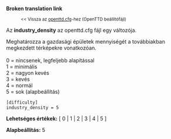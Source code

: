 '''Broken translation link'''
:<small><< Vissza az [[Main/hu/openttd.cfg|openttd.cfg]]-hez (OpenTTD beállítófájl)</small>

Az '''industry_density''' az openttd.cfg fájl egy változója.

Meghatározza a gazdasági épületek mennyiségét a továbbiakban megkezdett térképekre vonatkozóan.<br><br>
0 = nincsenek, legfeljebb alapítással<br>
1 = minimális<br>
2 = nagyon kevés<br>
3 = kevés<br>
4 = normál<br>
5 = sok (alapbeállítás)<br>
<pre>
[difficulty]
industry_density = 5
</pre>

'''Lehetséges értékek:''' [ 0 | 1 | 2 | 3 | 4 | 5 ]

'''Alapbeállítás:''' 5